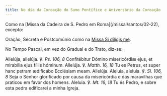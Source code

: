 ```yaml
---
title: No dia da Coroação do Sumo Pontífice e Aniversário da Coroação
---
```


<aside>
Como na [Missa da Cadeira de S. Pedro em Roma](/missal/santos/02-22), excepto:

Oração, Secreta e Postcomúnio como na [Missa Si díligis me](/missal/comum/sumospontifices).

No Tempo Pascal, em vez do Gradual e do Trato, diz-se:

</aside>

<div class="side-by-side not-content">
  <span>
    Allelúja, allelúja. ℣. <em>Ps. 106, 8</em> Confitébitur Dómino misericórdiæ
    ejus, et mirabília ejus fíliis hóminum. Allelúja. ℣. <em>Matth. 16, 18</em>
    Tu es Petrus, et super hanc petram ædificábo Ecclésiam meam. Allelúja.
  </span>
  <span>
    Aleluia, aleluia. ℣. <em>Sl. 106, 8</em> Seja o Senhor glorificado por causa
    da misericórdia e das maravilhas que praticou em favor dos homens. Aleluia.
    ℣.
    <em>Mt. 16, 18</em> Tu és Pedro, e sobre esta pedra edificarei a minha Igreja.
  </span>
</div>
